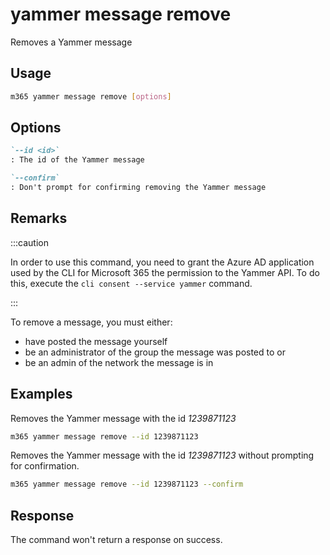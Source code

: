 
# yammer message remove

Removes a Yammer message

## Usage

```sh
m365 yammer message remove [options]
```

## Options

```md definition-list
`--id <id>`
: The id of the Yammer message

`--confirm`
: Don't prompt for confirming removing the Yammer message
```

<Global />

## Remarks

:::caution

In order to use this command, you need to grant the Azure AD application used by the CLI for Microsoft 365 the permission to the Yammer API. To do this, execute the `cli consent --service yammer` command.

:::

To remove a message, you must either:

- have posted the message yourself
- be an administrator of the group the message was posted to or
- be an admin of the network the message is in

## Examples

Removes the Yammer message with the id _1239871123_

```sh
m365 yammer message remove --id 1239871123
```

Removes the Yammer message with the id _1239871123_ without prompting for confirmation.

```sh
m365 yammer message remove --id 1239871123 --confirm
```

## Response

The command won't return a response on success.
